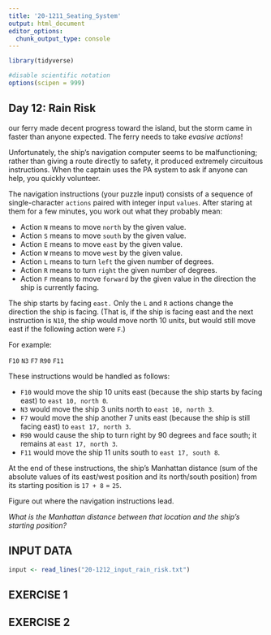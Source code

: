 ```yaml
---
title: '20-1211_Seating_System'
output: html_document
editor_options: 
  chunk_output_type: console
---
```


```r
library(tidyverse)

#disable scientific notation
options(scipen = 999)
```

## Day 12: Rain Risk

our ferry made decent progress toward the island, but the storm came in faster than anyone expected. The ferry needs to take *evasive actions*!

Unfortunately, the ship's navigation computer seems to be malfunctioning; rather than giving a route directly to safety, it produced extremely circuitous instructions. When the captain uses the PA system to ask if anyone can help, you quickly volunteer.

The navigation instructions (your puzzle input) consists of a sequence of single-character `actions` paired with integer input `values`. After staring at them for a few minutes, you work out what they probably mean:

- Action `N` means to move `north` by the given value.
- Action `S` means to move `south` by the given value.
- Action `E` means to move `east` by the given value.
- Action `W` means to move `west` by the given value.
- Action `L` means to turn `left` the given number of degrees.
- Action `R` means to turn `right` the given number of degrees.
- Action `F` means to move `forward` by the given value in the direction the ship is currently facing.

The ship starts by facing `east.` Only the `L` and `R` actions change the direction the ship is facing. (That is, if the ship is facing east and the next instruction is `N10`, the ship would move north 10 units, but would still move east if the following action were `F`.)

For example:

`F10`
`N3`
`F7`
`R90`
`F11`

These instructions would be handled as follows:

- `F10` would move the ship 10 units east (because the ship starts by facing east) to `east 10, north 0`.
- `N3` would move the ship 3 units north to `east 10, north 3`.
- `F7` would move the ship another 7 units east (because the ship is still facing east) to `east 17, north 3`.
- `R90` would cause the ship to turn right by 90 degrees and face south; it remains at `east 17, north 3`.
- `F11` would move the ship 11 units south to `east 17, south 8`.

At the end of these instructions, the ship's Manhattan distance (sum of the absolute values of its east/west position and its north/south position) from its starting position is `17 + 8` = `25`.

Figure out where the navigation instructions lead. 

*What is the Manhattan distance between that location and the ship's starting position?*

## INPUT DATA

```r
input <- read_lines("20-1212_input_rain_risk.txt")
```


## EXERCISE 1



## EXERCISE 2


